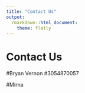 ```yaml
---
title: "Contact Us"
output: 
  rmarkdown::html_document:
    theme: flatly
---
```

# Contact Us

#Bryan Vernon
#3054870057

#Mirna 
